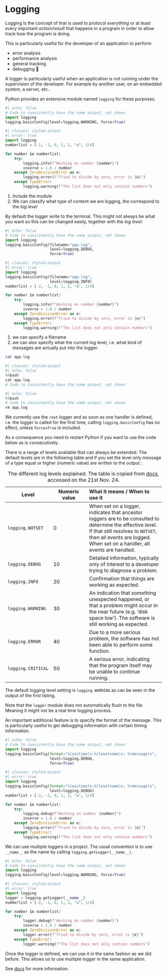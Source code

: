 # Logging {#sec-error-logging}

Logging is the concept of that is used to protocol _everything_ or at least every important _action/result_ that happens in a program in order to allow track how the program is doing. 

This is particularly useful for the developer of an application to perform

- error analysis
- performance analysis
- general tracking
- debugging 🐛

::: {.callout-tip}
A logger is particularly useful when an application is not running under the supervision of the developer.
For example by another user, on an embedded system, a server, etc..
:::

Python provides an extensive module named  `logging` for these purposes.
```python
#| echo: false
# Code to consistently have the same output, not shown
import logging
logging.basicConfig(level=logging.WARNING, force=True)
```
```python
#| classes: styled-output
#| error: true
import logging                                                          # <1>
numberlist = [-2, -1, 0, 1, 2, "a", 1/4]

for number in numberlist:    
    try:
        logging.info(f"Working on number {number}")                     # <2>
        inverse = 1.0 / number
    except ZeroDivisionError as e:
        logging.error(f"Tried to divide by zero, error is {e}")         # <2>
    except TypeError:
        logging.warning(f"The list does not only contain numbers")      # <2>
```
1. Include the module
1. We can classify what type of content we are logging, the correspond to the _log level_

By default the logger write to the terminal.
This might not always be what you want so this can be changed easily, together with the _log level_:

```python
#| echo: false
# Code to consistently have the same output, not shown
import logging
logging.basicConfig(filename="app.log",
                    level=logging.DEBUG,
                    force=True)
```

```python
#| classes: styled-output
#| error: true
import logging
logging.basicConfig(filename="app.log",                                 # <1>
                    level=logging.INFO)                                 # <2>
numberlist = [-2, -1, 0, 1, 2, "a", 1/4]

for number in numberlist:    
    try:
        logging.info(f"Working on number {number}")
        inverse = 1.0 / number
    except ZeroDivisionError as e:
        logging.error(f"Tried to divide by zero, error is {e}")
    except TypeError:
        logging.warning(f"The list does not only contain numbers")
```
1. we can specify a filename
1. we can also specify what the current log level, i.e. what kind of messages are actually put into the logger.

```bash
cat app.log
```
```python
#| classes: styled-output
#| echo: false
%%bash
cat app.log
# Code to consistently have the same output, not shown
```
```python
#| echo: false
%%bash
# Code to consistently have the same output, not shown
rm app.log
```
::: {.callout-caution}
We currently use the `root` logger and as soon as one handler is defined, i.e. the logger is called for the first time, calling `logging.basicConfig` has no effect, unless `force=True` is included.

As e consequence you need to restart Python if you want to use the code below as is consecutively. 
:::

There is a range of levels available that can always be extended.
The default levels are in the following table and if you set the level only message of a type equal or higher (numeric value) are written to the output.:

| Level | Numeric value | What it means / When to use it |
| ----  | ------------- | :------------------------------|
| `logging.NOTSET` | 0 | When set on a logger, indicates that ancestor loggers are to be consulted to determine the effective level. If that still resolves to `NOTSET`, then all events are logged. When set on a handler, all events are handled. |
| `logging.DEBUG` | 10 | Detailed information, typically only of interest to a developer trying to diagnose a problem. |
| `logging.INFO` | 20 | Confirmation that things are working as expected. |
| `logging.WARNING` | 30 | An indication that something unexpected happened, or that a problem might occur in the near future (e.g. ‘disk space low’). The software is still working as expected. | 
|  `logging.ERROR` | 40 | Due to a more serious problem, the software has not been able to perform some function. |
| `logging.CRITICAL` | 50 | A serious error, indicating that the program itself may be unable to continue running.| 
: The different log levels explained. The table is copied from [docs](https://docs.python.org/3/library/logging.html#logging-levels), accessed on the 21st Nov. 24.

::: {.callout-tip}
The default logging level setting is `logging.WARNING` as can be seen in the output of the first listing. 
:::

::: {.callout-tip}
Note that the `logger` module does not automatically flush to the file. Meaning it might not be a real time logging process.
:::

An important additional feature is to specify the format of the message. 
This is particularly useful to get debugging information with certain timing information.
```python
#| echo: false
# Code to consistently have the same output, not shown
import logging
logging.basicConfig(format="%(asctime)s:%(levelname)s: %(message)s",
                    level=logging.DEBUG,
                    force=True)
```
```python
#| classes: styled-output
#| error: true
import logging
logging.basicConfig(format="%(asctime)s:%(levelname)s: %(message)s",
                    level=logging.DEBUG)
numberlist = [-2, -1, 0, 1, 2, "a", 1/4]

for number in numberlist:    
    try:
        logging.debug(f"Working on number {number}")                     # <2>
        inverse = 1.0 / number
    except ZeroDivisionError as e:
        logging.error(f"Tried to divide by zero, error is {e}")         # <2>
    except TypeError:
        logging.warning(f"The list does not only contain numbers")      # <2>
```

::: {.callout-tip}
We can use multiple loggers in a project.
The usual convention is to use `__name__` as the name by calling  `logging.getLogger(__name__)`.
```python
#| echo: false
# Code to consistently have the same output, not shown
import logging
logging.basicConfig(level=logging.WARNING, force=True)
```
```python
#| classes: styled-output
#| error: true
import logging                                                          
logger = logging.getLogger(__name__)
numberlist = [-2, -1, 0, 1, 2, "a", 1/4]

for number in numberlist:    
    try:
        logger.debug(f"Working on number {number}")                     # <2>
        inverse = 1.0 / number
    except ZeroDivisionError as e:
        logger.error(f"Tried to divide by zero, error is {e}")         # <2>
    except TypeError:
        logger.warning(f"The list does not only contain numbers")      # <2>
```
Once the logger is defined, we can use it in the same fashion as we did before.
This allows us to use multiple logger in the same application.
:::

See [docs](https://docs.python.org/3/library/logging.html) for more information.